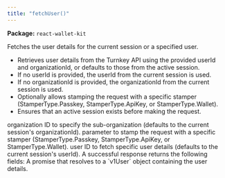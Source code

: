 ```yaml
---
title: "fetchUser()"
---
```



<p><strong>Package:</strong> <code>react-wallet-kit</code></p>

<H3Bordered text="Overview" />

Fetches the user details for the current session or a specified user.

<ul>
  <li>Retrieves user details from the Turnkey API using the provided userId and organizationId, or defaults to those from the active session.</li>
  <li>If no userId is provided, the userId from the current session is used.</li>
  <li>If no organizationId is provided, the organizationId from the current session is used.</li>
  <li>Optionally allows stamping the request with a specific stamper (StamperType.Passkey, StamperType.ApiKey, or StamperType.Wallet).</li>
  <li>Ensures that an active session exists before making the request.</li>
</ul>

<H3Bordered text="Parameters" />

<ParamField body="params" type='FetchUserParams' required={false} >
  <Expandable title="params details">
    <NestedParam parentKey="params" childKey="organizationId" type='string' required={false}>
organization ID to specify the sub-organization (defaults to the current session's organizationId).
</NestedParam>
    <NestedParam parentKey="params" childKey="stampWith" type='StamperType' required={false}>
parameter to stamp the request with a specific stamper (StamperType.Passkey, StamperType.ApiKey, or StamperType.Wallet).
</NestedParam>
    <NestedParam parentKey="params" childKey="userId" type='string' required={false}>
user ID to fetch specific user details (defaults to the current session's userId).
</NestedParam>
  </Expandable>
</ParamField>

<H3Bordered text="Response" />
A successful response returns the following fields:

<ResponseField name="returns" type="v1User" required={true}>
  A promise that resolves to a `v1User` object containing the user details.
</ResponseField>
